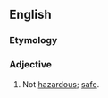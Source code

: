 ==English==

===Etymology===
{{prefix|en|non|hazardous}}

===Adjective===
{{en-adj|-}}

# Not [[hazardous]]; [[safe]].